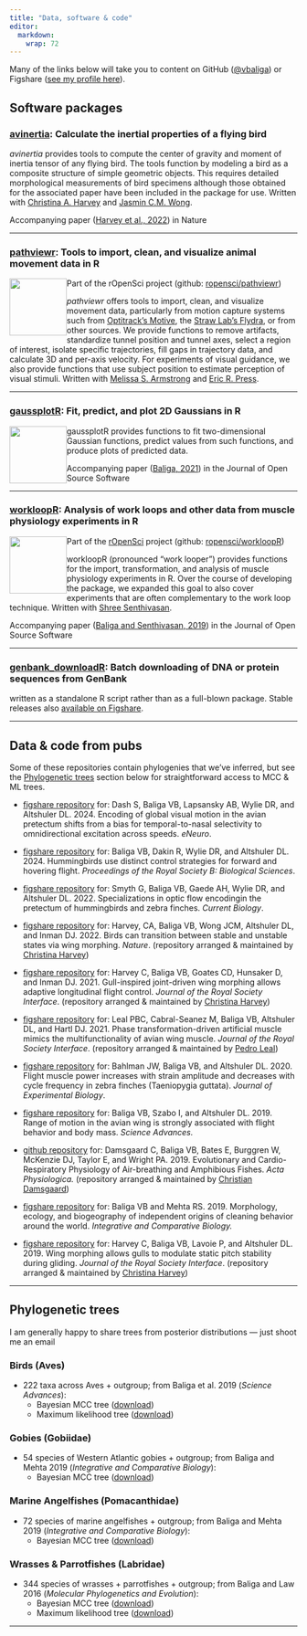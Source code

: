 ```yaml
---
title: "Data, software & code"
editor: 
  markdown: 
    wrap: 72
---
```


Many of the links below will take you to content on GitHub
([\@vbaliga](https://github.com/vbaliga)) or Figshare ([see my profile
here](https://figshare.com/authors/Vikram_B_Baliga/4769286)).

## Software packages

### [avinertia](https://cran.r-project.org/web/packages/AvInertia/index.html): Calculate the inertial properties of a flying bird

*avinertia* provides tools to compute the center of gravity and moment
of inertia tensor of any flying bird. The tools function by modeling a
bird as a composite structure of simple geometric objects. This requires
detailed morphological measurements of bird specimens although those
obtained for the associated paper have been included in the package for
use. Written with [Christina A. Harvey](https://www.christinaharvey.ca/)
and [Jasmin C.M.
Wong](https://research-information.bris.ac.uk/en/persons/jasmin-wong).

Accompanying paper ([Harvey et al.,
2022](https://doi.org/10.1038/s41586-022-04477-8)) in Nature

------------------------------------------------------------------------

### [pathviewr](https://github.com/ropensci/pathviewr): Tools to import, clean, and visualize animal movement data in R

![](/images/pathviewrhex_600dpi_trns.png){fig-alt="pathviewr r package"
style="float:left;" width="100"}

Part of the rOpenSci project (github:
[ropensci/pathviewr](https://github.com/ropensci/pathviewr))

*pathviewr* offers tools to import, clean, and visualize movement data,
particularly from motion capture systems such from [Optitrack's
Motive](https://optitrack.com/products/motive/), the [Straw Lab's
Flydra](https://github.com/strawlab/flydra), or from other sources. We
provide functions to remove artifacts, standardize tunnel position and
tunnel axes, select a region of interest, isolate specific trajectories,
fill gaps in trajectory data, and calculate 3D and per-axis velocity.
For experiments of visual guidance, we also provide functions that use
subject position to estimate perception of visual stimuli. Written with
[Melissa S. Armstrong](https://melissasarmstrong.com/) and [Eric R.
Press](https://www.grad.ubc.ca/campus-community/meet-our-students/press-eric).

------------------------------------------------------------------------

### [gaussplotR](https://github.com/vbaliga/gaussplotR): Fit, predict, and plot 2D Gaussians in R

![](/images/gaussplotR.png){fig-alt="gaussplotR r package"
style="float:left;" width="100"}

gaussplotR provides functions to fit two-dimensional Gaussian functions,
predict values from such functions, and produce plots of predicted data.

Accompanying paper ([Baliga, 2021](https://doi.org/10.21105/joss.03074))
in the Journal of Open Source Software

------------------------------------------------------------------------

### [workloopR](https://github.com/ropensci/workloopR): Analysis of work loops and other data from muscle physiology experiments in R

![](/images/workloopR_icon_300dpi.png){fig-alt="workloopR r package"
style="float:left;" width="100"}

Part of the [rOpenSci](https://ropensci.org/) project (github:
[ropensci/workloopR](https://github.com/ropensci/workloopR))

workloopR (pronounced "work looper") provides functions for the import,
transformation, and analysis of muscle physiology experiments in R. Over
the course of developing the package, we expanded this goal to also
cover experiments that are often complementary to the work loop
technique. Written with [Shree
Senthivasan](https://www.linkedin.com/in/shreeram-senthivasan-43b0881bb/).

Accompanying paper ([Baliga and Senthivasan,
2019](https://doi.org/10.21105/joss.01856)) in the Journal of Open
Source Software

------------------------------------------------------------------------

### [genbank_downloadR](https://github.com/vbaliga/genbank_downloadR): Batch downloading of DNA or protein sequences from GenBank

written as a standalone R script rather than as a full-blown package.
Stable releases also [available on
Figshare](https://doi.org/10.6084/m9.figshare.12980189).

------------------------------------------------------------------------

## Data & code from pubs

Some of these repositories contain phylogenies that we've inferred, but
see the [Phylogenetic trees](data-software-code.qmd#phylogenetic-trees)
section below for straightforward access to MCC & ML trees.

-   [figshare repository](https://doi.org/10.6084/m9.figshare.26107999)
    for: Dash S, Baliga VB, Lapsansky AB, Wylie DR, and
    Altshuler DL. 2024. Encoding of global visual motion in the avian
    pretectum shifts from a bias for temporal-to-nasal selectivity to
    omnidirectional excitation across speeds. *eNeuro*.

-   [figshare repository](https://doi.org/10.6084/m9.figshare.23535717)
    for: Baliga VB, Dakin R, Wylie DR, and Altshuler DL. 2024.
    Hummingbirds use distinct control strategies for forward and
    hovering flight. *Proceedings of the Royal Society B: Biological
    Sciences*.

-   [figshare repository](https://doi.org/10.6084/m9.figshare.19425737)
    for: Smyth G, Baliga VB, Gaede AH, Wylie DR, and Altshuler DL. 2022.
    Specializations in optic flow encodingin the pretectum of
    hummingbirds and zebra finches. *Current Biology*.

-   [figshare
    repository](https://figshare.com/collections/Supplement_to_Inertia_links_avian_morphology_to_flight_manoeuvrability/5503989)
    for: Harvey, CA, Baliga VB, Wong JCM, Altshuler DL, and Inman
    DJ. 2022. Birds can transition between stable and unstable states
    via wing morphing. *Nature*. (repository arranged & maintained by
    [Christina
    Harvey](https://figshare.com/authors/Christina_Harvey/4766004))

-   [figshare
    repository](https://rs.figshare.com/collections/Supplementary_material_from_Gull-inspired_joint-driven_wing_morphing_allows_adaptive_longitudinal_flight_control_/5438933)
    for: Harvey C, Baliga VB, Goates CD, Hunsaker D, and Inman DJ. 2021.
    Gull-inspired joint-driven wing morphing allows adaptive
    longitudinal flight control. *Journal of the Royal Society
    Interface*. (repository arranged & maintained by [Christina
    Harvey](https://figshare.com/authors/Christina_Harvey/4766004))

-   [figshare
    repository](https://rs.figshare.com/collections/Supplementary_material_from_Phase_transformation-driven_artificial_muscle_mimics_the_multi-functionality_of_avian_wing_muscle_/5675606)
    for: Leal PBC, Cabral-Seanez M, Baliga VB, Altshuler DL, and Hartl
    DJ. 2021. Phase transformation-driven artificial muscle mimics the
    multifunctionality of avian wing muscle. *Journal of the Royal
    Society Interface*. (repository arranged & maintained by [Pedro
    Leal](https://rs.figshare.com/authors/_/11598656))

-   [figshare
    repository](https://figshare.com/articles/dataset/Data_and_code_for_Flight_muscle_power_increases_with_strain_amplitude_and_decreases_with_cycle_frequency_in_zebra_finches_Taeniopygia_guttata_/12520733)
    for: Bahlman JW, Baliga VB, and Altshuler DL. 2020. Flight muscle
    power increases with strain amplitude and decreases with cycle
    frequency in zebra finches (Taeniopygia guttata). *Journal of
    Experimental Biology*.

-   [figshare repository](https://doi.org/10.6084/m9.figshare.8856161)
    for: Baliga VB, Szabo I, and Altshuler DL. 2019. Range of motion in
    the avian wing is strongly associated with flight behavior and body
    mass. *Science Advances.*

-   [github
    repository](https://github.com/christiandamsgaard/Evolution-of-air-breathing)
    for: Damsgaard C, Baliga VB, Bates E, Burggren W, McKenzie DJ,
    Taylor E, and Wright PA. 2019. Evolutionary and Cardio-Respiratory
    Physiology of Air-breathing and Amphibious Fishes. *Acta
    Physiologica.* (repository arranged & maintained by [Christian
    Damsgaard](https://github.com/christiandamsgaard))

-   [figshare repository](https://doi.org/10.6084/m9.figshare.7658597)
    for: Baliga VB and Mehta RS. 2019. Morphology, ecology, and
    biogeography of independent origins of cleaning behavior around the
    world. *Integrative and Comparative Biology.*

-   [figshare
    repository](https://doi.org/10.6084/m9.figshare.c.3977505.v1) for:
    Harvey C, Baliga VB, Lavoie P, and Altshuler DL. 2019. Wing morphing
    allows gulls to modulate static pitch stability during gliding.
    *Journal of the Royal Society Interface*. (repository arranged &
    maintained by [Christina
    Harvey](https://figshare.com/authors/Christina_Harvey/4766004))

------------------------------------------------------------------------

## Phylogenetic trees

I am generally happy to share trees from posterior distributions ---
just shoot me an email

### Birds (Aves)

-   222 taxa across Aves + outgroup; from Baliga et al. 2019 (*Science
    Advances*):
    -   Bayesian MCC tree
        ([download](https://vikram-baliga.squarespace.com/s/Baliga-etal-Science-Advances_222s_Avian_MCCtree.tre))
    -   Maximum likelihood tree
        ([download](https://vikram-baliga.squarespace.com/s/Baliga-etal-Science-Advances_222s_Avian_MLtree.tre))

### Gobies (Gobiidae)

-   54 species of Western Atlantic gobies + outgroup; from Baliga and
    Mehta 2019 (*Integrative and Comparative Biology*):
    -   Bayesian MCC tree
        ([download](https://vikram-baliga.squarespace.com/s/Gobiidae_MCC.tre))

### Marine Angelfishes (Pomacanthidae)

-   72 species of marine angelfishes + outgroup; from Baliga and Mehta
    2019 (*Integrative and Comparative Biology*):
    -   Bayesian MCC tree
        ([download](https://vikram-baliga.squarespace.com/s/Pomacanthidae_MCC.tre))

### Wrasses & Parrotfishes (Labridae)

-   344 species of wrasses + parrotfishes + outgroup; from Baliga and
    Law 2016 (*Molecular Phylogenetics and Evolution*):
    -   Bayesian MCC tree
        ([download](https://vikram-baliga.squarespace.com/s/BaligaLaw2016_344SP_MCC.nwk))
    -   Maximum likelihood tree
        ([download](https://vikram-baliga.squarespace.com/s/BaligaLaw2016_344SP_MLtree.nwk))

------------------------------------------------------------------------
